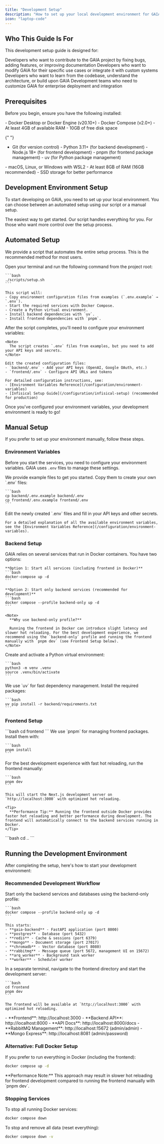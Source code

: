 ```yaml
---
title: "Development Setup"
description: "How to set up your local development environment for GAIA."
icon: "laptop-code"
---
```


## Who This Guide Is For

This development setup guide is designed for:

<CardGroup cols={2}>
  <Card title="Contributors" icon="git-branch">
    Developers who want to contribute to the GAIA project by fixing bugs, adding
    features, or improving documentation
  </Card>
  <Card title="Customizers" icon="wrench">
    Developers who want to modify GAIA for their specific use cases or integrate
    it with custom systems
  </Card>
  <Card title="Open Source Enthusiasts" icon="heart">
    Developers who want to learn from the codebase, understand the architecture,
    or build upon GAIA
  </Card>
  <Card title="Enterprise Teams" icon="building">
    Development teams who need to customize GAIA for enterprise deployment and
    integration
  </Card>
</CardGroup>

## Prerequisites

Before you begin, ensure you have the following installed:

<AccordionGroup>
  <Accordion icon="docker" title="Docker & Docker Compose">
    - Docker Desktop or Docker Engine (v20.10+)
    - Docker Compose (v2.0+)
    - At least 4GB of available RAM
    - 10GB of free disk space
  </Accordion>

{" "}
<Accordion icon="code" title="Development Tools">
  - Git (for version control) - Python 3.11+ (for backend development) - Node.js
  18+ (for frontend development) - pnpm (for frontend package management) - uv
  (for Python package management)
</Accordion>

  <Accordion icon="terminal" title="System Requirements">
    - macOS, Linux, or Windows with WSL2
    - At least 8GB of RAM (16GB recommended)
    - SSD storage for better performance
  </Accordion>
</AccordionGroup>

## Development Environment Setup

To start developing on GAIA, you need to set up your local environment. You can choose between an automated setup using our script or a manual setup.

<CardGroup cols={2}>
  <Card title="Automated Setup" icon="rocket" href="#automated-setup">
    The easiest way to get started. Our script handles everything for you.
  </Card>
  <Card title="Manual Setup" icon="wrench" href="#manual-setup">
    For those who want more control over the setup process.
  </Card>
</CardGroup>

## Automated Setup

We provide a script that automates the entire setup process. This is the recommended method for most users.

<Steps>
  <Step title="Run the Setup Script">
    Open your terminal and run the following command from the project root:

    ```bash
    ./scripts/setup.sh
    ```

    This script will:
    - Copy environment configuration files from examples (`.env.example` → `.env`).
    - Start the required services with Docker Compose.
    - Create a Python virtual environment.
    - Install backend dependencies with `uv`.
    - Install frontend dependencies with `pnpm`.

  </Step>
  <Step title="Configure Environment Variables">
    After the script completes, you'll need to configure your environment variables:

    <Note>
      The script creates `.env` files from examples, but you need to add your API keys and secrets.
    </Note>

    Edit the created configuration files:
    - `backend/.env` - Add your API keys (OpenAI, Google OAuth, etc.)
    - `frontend/.env` - Configure API URLs and tokens

    For detailed configuration instructions, see:
    - [Environment Variables Reference](/configuration/environment-variables)
    - [Infisical Setup Guide](/configuration/infisical-setup) (recommended for production)

  </Step>
  <Step title="You're Ready!">
    Once you've configured your environment variables, your development environment is ready to go!
  </Step>
</Steps>

## Manual Setup

If you prefer to set up your environment manually, follow these steps.

### Environment Variables

Before you start the services, you need to configure your environment variables. GAIA uses `.env` files to manage these settings.

<Steps>
  <Step title="Copy Example Files">
    We provide example files to get you started. Copy them to create your own `.env` files:

    ```bash
    cp backend/.env.example backend/.env
    cp frontend/.env.example frontend/.env
    ```

  </Step>
  <Step title="Fill in Your Secrets">
    Edit the newly created `.env` files and fill in your API keys and other secrets.

    For a detailed explanation of all the available environment variables, see the [Environment Variables Reference](/configuration/environment-variables).

  </Step>
</Steps>

### Backend Setup

<Steps>
  <Step title="Start Docker Services">
    GAIA relies on several services that run in Docker containers. You have two options:

    **Option 1: Start all services (including frontend in Docker)**
    ```bash
    docker-compose up -d
    ```

    **Option 2: Start only backend services (recommended for development)**
    ```bash
    docker compose --profile backend-only up -d
    ```

    <Note>
      **Why use backend-only profile?**

      Running the frontend in Docker can introduce slight latency and slower hot reloading. For the best development experience, we recommend using the `backend-only` profile and running the frontend manually with `pnpm dev` (see Frontend Setup below).
    </Note>

  </Step>
  <Step title="Create Virtual Environment">
    Create and activate a Python virtual environment:

    ```bash
    python3 -m venv .venv
    source .venv/bin/activate
    ```

  </Step>
  <Step title="Install Backend Dependencies">
    We use `uv` for fast dependency management. Install the required packages:

    ```bash
    uv pip install -r backend/requirements.txt
    ```

  </Step>
</Steps>

### Frontend Setup

<Steps>
  <Step title="Navigate to Frontend Directory">
    ```bash
    cd frontend
    ```
  </Step>
  <Step title="Install Frontend Dependencies">
    We use `pnpm` for managing frontend packages. Install them with:

    ```bash
    pnpm install
    ```

  </Step>
  <Step title="Start Development Server (Recommended)">
    For the best development experience with fast hot reloading, run the frontend manually:

    ```bash
    pnpm dev
    ```

    This will start the Next.js development server on `http://localhost:3000` with optimized hot reloading.

    <Tip>
      **Performance Tip:** Running the frontend outside Docker provides faster hot reloading and better performance during development. The frontend will automatically connect to the backend services running in Docker.
    </Tip>

  </Step>
  <Step title="Return to Root Directory">
    ```bash
    cd ..
    ```
  </Step>
</Steps>

## Running the Development Environment

After completing the setup, here's how to start your development environment:

### Recommended Development Workflow

<Steps>
  <Step title="Start Backend Services">
    Start only the backend services and databases using the backend-only profile:

    ```bash
    docker compose --profile backend-only up -d
    ```

    This starts:
    - **gaia-backend** - FastAPI application (port 8000)
    - **postgres** - Database (port 5432)
    - **redis** - Cache & sessions (port 6379)
    - **mongo** - Document storage (port 27017)
    - **chromadb** - Vector database (port 8080)
    - **rabbitmq** - Message queue (port 5672, management UI on 15672)
    - **arq_worker** - Background task worker
    - **worker** - Scheduler worker

  </Step>

  <Step title="Start Frontend Development Server">
    In a separate terminal, navigate to the frontend directory and start the development server:

    ```bash
    cd frontend
    pnpm dev
    ```

    The frontend will be available at `http://localhost:3000` with optimized hot reloading.

  </Step>

  <Step title="Verify Setup">
    - **Frontend**: http://localhost:3000
    - **Backend API**: http://localhost:8000
    - **API Docs**: http://localhost:8000/docs
    - **RabbitMQ Management**: http://localhost:15672 (admin/admin)
    - **Mongo Express**: http://localhost:8081 (admin/password)
  </Step>
</Steps>

### Alternative: Full Docker Setup

If you prefer to run everything in Docker (including the frontend):

```bash
docker compose up -d
```

<Warning>
  **Performance Note:** This approach may result in slower hot reloading for
  frontend development compared to running the frontend manually with `pnpm
  dev`.
</Warning>

### Stopping Services

To stop all running Docker services:

```bash
docker compose down
```

To stop and remove all data (reset everything):

```bash
docker compose down -v
```
